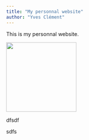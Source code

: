 ```yaml
---
title: "My personnal website"
author: "Yves Clément"
---
```


This is my personnal website.

![](images/profile.png){fig-alt="This is me" fig-align="right" width="5cm"}

dfsdf

sdfs
